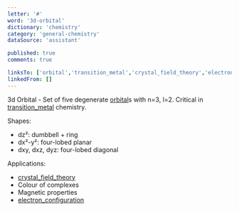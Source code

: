 ```yaml
---
letter: '#'
word: '3d-orbital'
dictionary: 'chemistry'
category: 'general-chemistry'
dataSource: 'assistant'

published: true
comments: true

linksTo: ['orbital','transition_metal','crystal_field_theory','electron_configuration']
linkedFrom: []
---
```


<a id="3d_orbital">3d Orbital</a> - Set of five degenerate [orbital](#orbital)s with n=3, l=2. Critical in [transition_metal](#transition_metal) chemistry.

Shapes:
- dz²: dumbbell + ring
- dx²-y²: four-lobed planar
- dxy, dxz, dyz: four-lobed diagonal

Applications:
- [crystal_field_theory](#crystal_field_theory)
- Colour of complexes
- Magnetic properties
- [electron_configuration](#electron_configuration)
